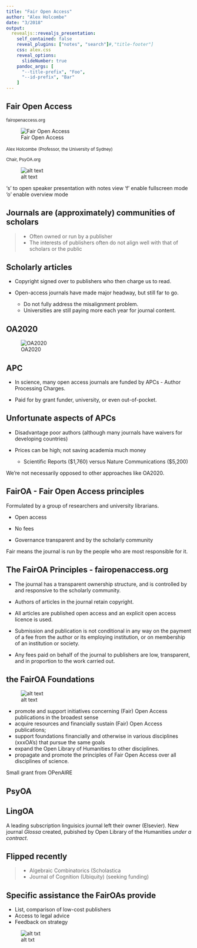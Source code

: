 ```yaml
---
title: "Fair Open Access"
author: "Alex Holcombe"
date: "3/2018"
output:
  revealjs::revealjs_presentation:
    self_contained: false
    reveal_plugins: ["notes", "search"]#,"title-footer"]
    css: alex.css
    reveal_options:
      slideNumber: true
    pandoc_args: [
      "--title-prefix", "Foo",
      "--id-prefix", "Bar"
    ]
---
```

<!-- 30 min including questions -->
<!--https://stackoverflow.com/questions/23082660/how-to-style-images-in-reveal-js -->

## Fair Open Access 

<small>fairopenaccess.org</small>

![Fair Open Access](images_videos/foaa-logo-300x212.jpg)

<small>Alex Holcombe</small> <small>(Professor, the University of Sydney)</small>

<small>Chair, PsyOA.org</small>

![alt text](images_videos/psyOAsmall.png)

<aside class="notes">
	's' to open speaker presentation with notes view
	'f' enable fullscreen mode
	'o' enable overview mode
</aside>

## Journals are (approximately) communities of scholars

> - Often owned or run by a publisher
> - The interests of publishers often do not align well with that of scholars or the public

## Scholarly articles

- Copyright signed over to publishers who then charge us to read.

- Open-access journals have made major headway, but still far to go.
    - Do not fully address the misalignment problem.
    - Universities are still paying more each year for journal content.

## OA2020

![OA2020](images_videos/OA2020.png)

## APC

- In science, many open access journals are funded by APCs - Author Processing Charges.

- Paid for by grant funder, university, or even out-of-pocket.

## Unfortunate aspects of APCs

- Disadvantage poor authors (although many journals have waivers for developing countries)

- Prices can be high; not saving academia much money 

    - Scientific Reports ($1,760) versus Nature Communications ($5,200)

<aside class="notes">
We're not necessarily opposed to other approaches like OA2020.
</aside>

## FairOA - Fair Open Access principles

Formulated by a group of researchers and university librarians.

- Open access

- No fees

- Governance transparent and by the scholarly community

<aside class="notes">
Fair means the journal is run by the people who are most responsible for it.
</aside>

## The FairOA Principles - fairopenaccess.org

- The journal has a transparent ownership structure, and is controlled by and responsive to the scholarly community.

- Authors of articles in the journal retain copyright.

- All articles are published open access and an explicit open access licence is used.

- Submission and publication is not conditional in any way on the payment of a fee from the author or its employing institution, or on membership of an institution or society.

- Any fees paid on behalf of the journal to publishers are low, transparent, and in proportion to the work carried out.

## the FairOA Foundations

![alt text](images_videos/psyOAsmall.png)

- promote and support initiatives concerning (Fair) Open Access publications in the broadest sense
- acquire resources and financially sustain (Fair) Open Access publications;
- support foundations financially and otherwise in various disciplines (xxxOA’s) that pursue the same goals
- expand the Open Library of Humanities to other disciplines.
- propagate and promote the principles of Fair Open Access over all disciplines of science.

<aside class="notes">
Small grant from OPenAIRE
</aside>

## PsyOA {data-background-iframe="http://psyoa.org/transitioning/"}
##

## LingOA

A leading subscription linguisics journal left their owner (Elsevier). New journal *Glossa* created, pubished by
Open Library of the Humanities *under a contract*.

## Flipped recently

> - Algebraic Combinatorics (Scholastica
> - Journal of Cognition (Ubiquity) (seeking funding)


## Specific assistance the FairOAs provide

- List, comparison of low-cost publishers
- Access to legal advice
- Feedback on strategy

![alt txt](images_videos/foaa-logo-300x212.jpg)

